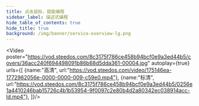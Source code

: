 ```yaml
---
title: 点击鼠标，就能编程
sidebar_label: 描述式编程
hide_table_of_contents: true
hide_title: true
background: /img/banner/service-overview-lg.png
---
```




<Video 
    poster="https://vod.steedos.com/8c3175f786ce458b94bcf0e9a3ed44b5/covers/36acc240f694498091b86b68d5dda361-00004.jpg"
    autoplay={true}
    urls={[
        {name:"高清", url:"https://vod.steedos.com/video/175146ea-1772962056e-0000-0000-009-c59e0.mp4"},
        {name:"标清", url:"https://vod.steedos.com/8c3175f786ce458b94bcf0e9a3ed44b5/0256e1a4410246bab15726c4b1b53954-9f0097c2e80b4d2a80342ec038914acc-ld.mp4"},
    ]}/>
